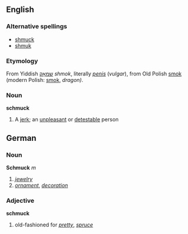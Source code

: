 ==English==
===Alternative spellings===
* [[shmuck]]
* [[shmuk]]

===Etymology===
From Yiddish [[שמאָק]] ''shmok'', literally ''[[penis]]'' (''vulgar''), from Old Polish [[smok]] (modern Polish: [[smok]], ''dragon)''.

===Noun===
'''schmuck'''
#A [[jerk]]; an [[unpleasant]] or [[detest]]able person


==German==
===Noun===
'''Schmuck''' ''m''
#''[[jewelry]]''
#''[[ornament]]'', ''[[decoration]]''
===Adjective===
'''schmuck'''
# old-fashioned for ''[[pretty]]'', ''[[spruce]]''